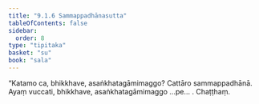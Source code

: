 ```yaml
---
title: "9.1.6 Sammappadhānasutta"
tableOfContents: false
sidebar:
  order: 8
type: "tipitaka"
basket: "su"
book: "sala"
---
```



<DynamicBreadcrumb />

<Division number="371" book="sala" bookNo="13" page="536">

<Paragraph number="1681" book="sala">
“Katamo ca, bhikkhave, asaṅkhatagāmimaggo? Cattāro sammappadhānā. Ayaṃ vuccati, bhikkhave, asaṅkhatagāmimaggo …pe… .

</Paragraph>
</Division>

<Paragraph number="1682" type="center" book="sala">
Chaṭṭhaṃ.
</Paragraph>